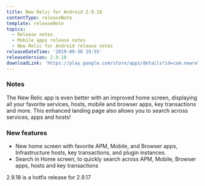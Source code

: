 ```yaml
---
title: New Relic for Android 2.9.18
contentType: releaseNote
template: releaseNote
topics:
  - Release notes
  - Mobile apps release notes
  - New Relic for Android release notes
releaseDateTime: '2019-09-30 19:55'
releaseVersion: 2.9.18
downloadLink: 'https://play.google.com/store/apps/details?id=com.newrelic.rpm'
---
```


### Notes

The New Relic app is even better with an improved home screen, displaying all your favorite services, hosts, mobile and browser apps, key transactions and more. This enhanced landing page also allows you to search across services, apps and hosts!

### New features

* New home screen with favorite APM, Mobile, and Browser apps, Infrastructure hosts, key transactions, and plugin instances.
* Search in Home screen, to quickly search across APM, Mobile, Browser apps, hosts and key transactions

2.9.18 is a hotfix release for 2.9.17
